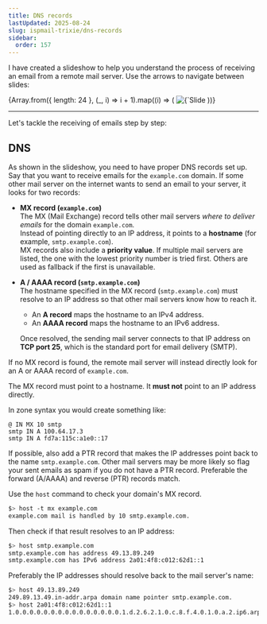 ```yaml
---
title: DNS records
lastUpdated: 2025-08-24
slug: ispmail-trixie/dns-records
sidebar:
  order: 157
---
```







I have created a slideshow to help you understand the process of receiving an email from a remote mail server. Use the
arrows to navigate between slides:

<Splide>
  {Array.from({ length: 24 }, (_, i) => i + 1).map((i) => (
    <SplideSlide key={i}>
      <img src={`/big-picture-receive/${String(i).padStart(2, "0")}.svg`} alt={`Slide ${i}`} />
    </SplideSlide>
  ))}
</Splide>

---

Let's tackle the receiving of emails step by step:

## DNS

<StepListReceive currentStep={1} />

As shown in the slideshow, you need to have proper DNS records set up. Say that you want to receive emails for the
`example.com` domain. If some other mail server on the internet wants to send an email to your server, it looks for two
records:

- **MX record (`example.com`)**  
  The MX (Mail Exchange) record tells other mail servers _where to deliver emails_ for the domain `example.com`.  
  Instead of pointing directly to an IP address, it points to a **hostname** (for example, `smtp.example.com`).  
  MX records also include a **priority value**. If multiple mail servers are listed, the one with the lowest priority
  number is tried first. Others are used as fallback if the first is unavailable.

- **A / AAAA record (`smtp.example.com`)**  
  The hostname specified in the MX record (`smtp.example.com`) must resolve to an IP address so that other mail servers
  know how to reach it.
  - An **A record** maps the hostname to an IPv4 address.
  - An **AAAA record** maps the hostname to an IPv6 address.

  Once resolved, the sending mail server connects to that IP address on **TCP port 25**, which is the standard port for
  email delivery (SMTP).

<Aside>

If no MX record is found, the remote mail server will instead directly look for an A or AAAA record of `example.com`.

</Aside>

<Aside type="caution">

The MX record must point to a hostname. It **must not** point to an IP address directly.

</Aside>

In zone syntax you would create something like:

```
@ IN MX 10 smtp
smtp IN A 100.64.17.3
smtp IN A fd7a:115c:a1e0::17
```

If possible, also add a PTR record that makes the IP addresses point back to the name `smtp.example.com`. Other mail
servers may be more likely so flag your sent emails as spam if you do not have a PTR record. Preferable the forward
(A/AAAA) and reverse (PTR) records match.

<Aside icon="approve-check-circle" title="Test it">

Use the `host` command to check your domain's MX record.

```sh
$> host -t mx example.com
example.com mail is handled by 10 smtp.example.com.
```

Then check if that result resolves to an IP address:

```sh
$> host smtp.example.com
smtp.example.com has address 49.13.89.249
smtp.example.com has IPv6 address 2a01:4f8:c012:62d1::1
```

Preferably the IP addresses should resolve back to the mail server's name:

```sh
$> host 49.13.89.249
249.89.13.49.in-addr.arpa domain name pointer smtp.example.com.
$> host 2a01:4f8:c012:62d1::1
1.0.0.0.0.0.0.0.0.0.0.0.0.0.0.0.1.d.2.6.2.1.0.c.8.f.4.0.1.0.a.2.ip6.arpa domain name pointer smtp.example.com.
```

</Aside>
